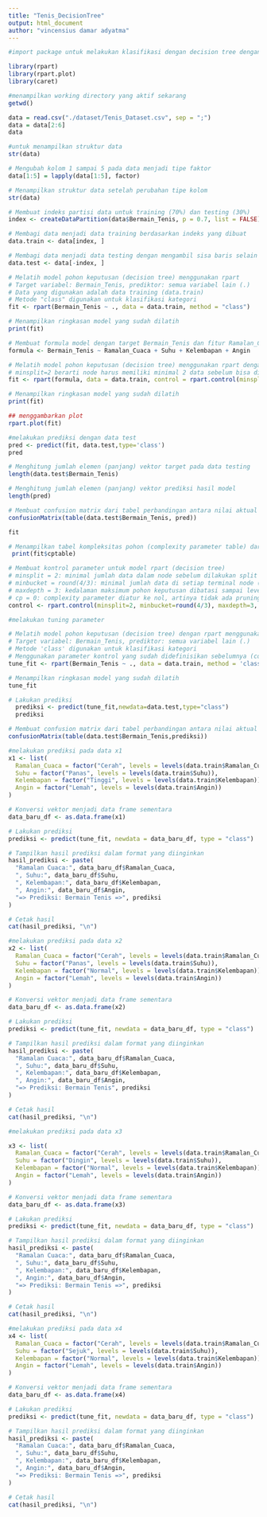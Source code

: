 ```yaml
---
title: "Tenis_DecisionTree"
output: html_document
author: "vincensius damar adyatma"
---
```

```r
#import package untuk melakukan klasifikasi dengan decision tree dengan rpart

library(rpart)
library(rpart.plot)
library(caret)
```

```r
#menampilkan working directory yang aktif sekarang
getwd()
```
```r
data = read.csv("./dataset/Tenis_Dataset.csv", sep = ";")
data = data[2:6]
data
```

```r
#untuk menampilkan struktur data
str(data)
```


```r
# Mengubah kolom 1 sampai 5 pada data menjadi tipe faktor
data[1:5] = lapply(data[1:5], factor)

# Menampilkan struktur data setelah perubahan tipe kolom
str(data)

```
```r
# Membuat indeks partisi data untuk training (70%) dan testing (30%)
index <- createDataPartition(data$Bermain_Tenis, p = 0.7, list = FALSE)

# Membagi data menjadi data training berdasarkan indeks yang dibuat
data.train <- data[index, ]

# Membagi data menjadi data testing dengan mengambil sisa baris selain indeks training
data.test <- data[-index, ]

```

```r
# Melatih model pohon keputusan (decision tree) menggunakan rpart
# Target variabel: Bermain_Tenis, prediktor: semua variabel lain (.)
# Data yang digunakan adalah data training (data.train)
# Metode "class" digunakan untuk klasifikasi kategori
fit <- rpart(Bermain_Tenis ~ ., data = data.train, method = "class")

# Menampilkan ringkasan model yang sudah dilatih
print(fit)
```
```r
# Membuat formula model dengan target Bermain_Tenis dan fitur Ramalan_Cuaca, Suhu, Kelembapan, dan Angin
formula <- Bermain_Tenis ~ Ramalan_Cuaca + Suhu + Kelembapan + Angin

# Melatih model pohon keputusan (decision tree) menggunakan rpart dengan kontrol minsplit=2
# minsplit=2 berarti node harus memiliki minimal 2 data sebelum bisa di-split
fit <- rpart(formula, data = data.train, control = rpart.control(minsplit = 2))

# Menampilkan ringkasan model yang sudah dilatih
print(fit)
```


```r
## menggambarkan plot
rpart.plot(fit)
```
```r
#melakukan prediksi dengan data test
pred <- predict(fit, data.test,type='class')
pred
```
```r
# Menghitung jumlah elemen (panjang) vektor target pada data testing
length(data.test$Bermain_Tenis)

# Menghitung jumlah elemen (panjang) vektor prediksi hasil model
length(pred)
```


```r
# Membuat confusion matrix dari tabel perbandingan antara nilai aktual dan prediksi
confusionMatrix(table(data.test$Bermain_Tenis, pred))
```
```r
fit
```

```r
# Menampilkan tabel kompleksitas pohon (complexity parameter table) dari model rpart
 print(fit$cptable)
```

```r
# Membuat kontrol parameter untuk model rpart (decision tree)
# minsplit = 2: minimal jumlah data dalam node sebelum dilakukan split
# minbucket = round(4/3): minimal jumlah data di setiap terminal node (sekitar 1)
# maxdepth = 3: kedalaman maksimum pohon keputusan dibatasi sampai level 3
# cp = 0: complexity parameter diatur ke nol, artinya tidak ada pruning otomatis saat pelatihan
control <- rpart.control(minsplit=2, minbucket=round(4/3), maxdepth=3, cp=0)
```

```r
#melakukan tuning parameter

# Melatih model pohon keputusan (decision tree) dengan rpart menggunakan data training
# Target variabel: Bermain_Tenis, prediktor: semua variabel lain (.)
# Metode 'class' digunakan untuk klasifikasi kategori
# Menggunakan parameter kontrol yang sudah didefinisikan sebelumnya (control)
tune_fit <- rpart(Bermain_Tenis ~ ., data = data.train, method = 'class', control = control)

# Menampilkan ringkasan model yang sudah dilatih
tune_fit
```
```r
# Lakukan prediksi
  prediksi <- predict(tune_fit,newdata=data.test,type="class")
  prediksi
```
```r
# Membuat confusion matrix dari tabel perbandingan antara nilai aktual dan prediksi
confusionMatrix(table(data.test$Bermain_Tenis,prediksi))
```



```r
#melakukan prediksi pada data x1
x1 <- list(
  Ramalan_Cuaca = factor("Cerah", levels = levels(data.train$Ramalan_Cuaca)),
  Suhu = factor("Panas", levels = levels(data.train$Suhu)),
  Kelembapan = factor("Tinggi", levels = levels(data.train$Kelembapan)),
  Angin = factor("Lemah", levels = levels(data.train$Angin))
)

# Konversi vektor menjadi data frame sementara
data_baru_df <- as.data.frame(x1)

# Lakukan prediksi
prediksi <- predict(tune_fit, newdata = data_baru_df, type = "class")

# Tampilkan hasil prediksi dalam format yang diinginkan
hasil_prediksi <- paste(
  "Ramalan Cuaca:", data_baru_df$Ramalan_Cuaca,
  ", Suhu:", data_baru_df$Suhu,
  ", Kelembapan:", data_baru_df$Kelembapan,
  ", Angin:", data_baru_df$Angin,
  "=> Prediksi: Bermain Tenis =>", prediksi
)

# Cetak hasil
cat(hasil_prediksi, "\n")
```

```r
#melakukan prediksi pada data x2
x2 <- list(
  Ramalan_Cuaca = factor("Cerah", levels = levels(data.train$Ramalan_Cuaca)),
  Suhu = factor("Panas", levels = levels(data.train$Suhu)),
  Kelembapan = factor("Normal", levels = levels(data.train$Kelembapan)),
  Angin = factor("Lemah", levels = levels(data.train$Angin))
)

# Konversi vektor menjadi data frame sementara
data_baru_df <- as.data.frame(x2)

# Lakukan prediksi
prediksi <- predict(tune_fit, newdata = data_baru_df, type = "class")

# Tampilkan hasil prediksi dalam format yang diinginkan
hasil_prediksi <- paste(
  "Ramalan Cuaca:", data_baru_df$Ramalan_Cuaca,
  ", Suhu:", data_baru_df$Suhu,
  ", Kelembapan:", data_baru_df$Kelembapan,
  ", Angin:", data_baru_df$Angin,
  "=> Prediksi: Bermain Tenis", prediksi
)

# Cetak hasil
cat(hasil_prediksi, "\n")
```

```r
#melakukan prediksi pada data x3

x3 <- list(
  Ramalan_Cuaca = factor("Cerah", levels = levels(data.train$Ramalan_Cuaca)),
  Suhu = factor("Dingin", levels = levels(data.train$Suhu)),
  Kelembapan = factor("Normal", levels = levels(data.train$Kelembapan)),
  Angin = factor("Lemah", levels = levels(data.train$Angin))
)

# Konversi vektor menjadi data frame sementara
data_baru_df <- as.data.frame(x3)

# Lakukan prediksi
prediksi <- predict(tune_fit, newdata = data_baru_df, type = "class")

# Tampilkan hasil prediksi dalam format yang diinginkan
hasil_prediksi <- paste(
  "Ramalan Cuaca:", data_baru_df$Ramalan_Cuaca,
  ", Suhu:", data_baru_df$Suhu,
  ", Kelembapan:", data_baru_df$Kelembapan,
  ", Angin:", data_baru_df$Angin,
  "=> Prediksi: Bermain Tenis =>", prediksi
)

# Cetak hasil
cat(hasil_prediksi, "\n")
```

```r
#melakukan prediksi pada data x4
x4 <- list(
  Ramalan_Cuaca = factor("Cerah", levels = levels(data.train$Ramalan_Cuaca)),
  Suhu = factor("Sejuk", levels = levels(data.train$Suhu)),
  Kelembapan = factor("Normal", levels = levels(data.train$Kelembapan)),
  Angin = factor("Lemah", levels = levels(data.train$Angin))
)

# Konversi vektor menjadi data frame sementara
data_baru_df <- as.data.frame(x4)

# Lakukan prediksi
prediksi <- predict(tune_fit, newdata = data_baru_df, type = "class")

# Tampilkan hasil prediksi dalam format yang diinginkan
hasil_prediksi <- paste(
  "Ramalan Cuaca:", data_baru_df$Ramalan_Cuaca,
  ", Suhu:", data_baru_df$Suhu,
  ", Kelembapan:", data_baru_df$Kelembapan,
  ", Angin:", data_baru_df$Angin,
  "=> Prediksi: Bermain Tenis =>", prediksi
)

# Cetak hasil
cat(hasil_prediksi, "\n")
```

